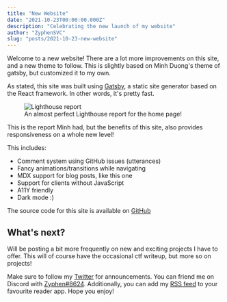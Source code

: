 ```yaml
---
title: "New Website"
date: "2021-10-23T00:00:00.000Z"
description: "Celebrating the new launch of my website"
author: "ZyphenSVC"
slug: "posts/2021-10-23-new-website"
---
```


Welcome to a new website! There are a lot more improvements on this site, and a new theme to follow. This is slightly based on Minh Duong's theme of gatsby, but customized it to my own.

As stated, this site was built using [Gatsby](https://www.gatsbyjs.com/), a static site generator based on the React framework. In other words, it's pretty fast.

<figure>
    <img alt="Lighthouse report" src="./lighthouse.png" />
    <figcaption>
        An almost perfect Lighthouse report for the home page!
    </figcaption>
</figure>

This is the report Minh had, but the benefits of this site, also provides responsiveness on a whole new level!

This includes:
- Comment system using GitHub issues (utterances)
- Fancy animations/transitions while navigating
- MDX support for blog posts, like this one
- Support for clients without JavaScript
- A11Y friendly
- Dark mode :)

The source code for this site is available on [GitHub](https://github.com/ZyphenSVC/zyphensvc.github.io)

## What's next?

Will be posting a bit more frequently on new and exciting projects I have to offer. This will of course have the occasional ctf writeup, but more so on projects!

Make sure to follow my [Twitter](https://twitter.com/ZyphenSVC) for announcements. You can friend me on Discord with [Zyphen#8624](https://discord.com/users/328580491290607616). Additionally, you can add my [RSS feed](https://zyphensvc.github.io/rss.xml) to your favourite reader app. Hope you enjoy!